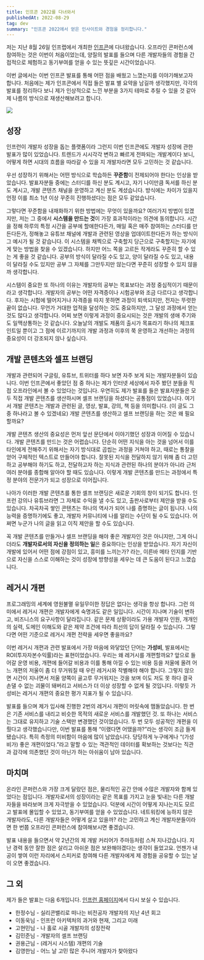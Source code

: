 ```yaml
---
title: 인프콘 2022를 다녀와서
publishedAt: 2022-08-29
tag: dev
summary: "인프콘 2022에서 얻은 인사이트와 경험을 정리합니다."
---
```


저는 지난 8월 26일 인프랩에서 개최한 [인프콘](https://infcon.day)에 다녀왔습니다. 오프라인 콘퍼런스에 참여하는 것은 이번이 처음이었는데, 양질의 발표를 들으며 다른 개발자들의 경험을 간접적으로 체험하고 동기부여를 얻을 수 있는 뜻깊은 시간이었습니다.

이번 글에서는 이번 인프콘 발표를 통해 어떤 점을 배웠고 느꼈는지를 이야기해보고자 합니다. 처음에는 제가 인프콘에서 직접 들은 발표 별 요약을 남길까 생각했지만, 각각의 발표를 정리하다 보니 제가 인상적으로 느낀 부분을 3가지 테마로 추릴 수 있을 것 같아 제 나름의 방식으로 재생산해보려고 합니다.

![](/images/infcon-2022-1.jpeg)

## 성장

인프런이 개발자 성장을 돕는 플랫폼이라 그런지 이번 인프콘에도 개발자 성장에 관한 발표가 많이 있었습니다. 트렌드가 시시각각 변하고 빠르게 전파되는 개발계이다 보니, 어떻게 하면 시대의 흐름을 따라갈 수 있을 지 개발자라면 모두 고민하는 것 같습니다.

우선 성장하기 위해서는 어떤 방식으로 학습하든 **꾸준함**이 전제되어야 한다는 인상을 받았습니다. 발표자분들 중에는 스터디를 하신 분도 계시고, 자기 나이만큼 독서를 하신 분도 계시고, 개발 콘텐츠 채널을 운영하고 계신 분도 계셨습니다. 방식에는 차이가 있을지언정 이를 최소 1년 이상 꾸준히 진행하셨다는 점은 모두 같았습니다.

그렇다면 꾸준함을 내재화하기 위한 방법에는 무엇이 있을까요? 여러가지 방법이 있겠지만, 저는 그 중에서 **시스템을 만드는 것**이 가장 효과적이라는 의견에 동의합니다. 시간을 정해 하루의 특정 시간을 공부에 할애한다든가, 매일 혹은 매주 참여하는 스터디를 만든다든가, 정해놓고 유튜브 채널에 개발과 관련된 영상을 업데이트한다든가 하는 방식이 그 예시가 될 것 같습니다. 이 시스템을 채찍으로 구축할지 당근으로 구축할지는 자기에게 맞는 방법을 찾을 수 있겠습니다. 하지만 어느 쪽을 고르든 작게라도 꾸준히 할 수 있는 게 좋을 것 같습니다. 공부의 방식이 달라질 수도 있고, 양이 달라질 수도 있고, 내용이 달라질 수도 있지만 공부 그 자체를 그만두지만 않는다면 꾸준히 성장할 수 있지 않을까 생각합니다.

시스템이 중요한 또 하나의 이유는 개발자의 공부는 목표보다는 과정 중심적이기 때문이라고 생각합니다. 개발자의 공부는 어떤 자격증이나 시험공부와 조금 다르다고 생각합니다. 후자는 시험에 떨어지거나 자격증을 따지 못하면 과정이 퇴색되지만, 전자는 뚜렷한 끝이 없습니다. 무언가 거대한 업적을 달성하는 것도 중요하지만, 그 달성 과정에서 얻는 것도 많다고 생각합니다. 어찌 보면 이렇게 과정이 중요시되는 것은 개발의 생애 주기와도 일맥상통하는 것 같습니다. 오늘날의 개발도 제품의 출시가 목표라기 하나의 체크포인트일 뿐이고 그 점에 이르기까지의 개발 과정과 이후의 쭉 운영하고 개선하는 과정의 중요성이 더 강조되지 않나 싶습니다.

## 개발 콘텐츠와 셀프 브랜딩

개발과 관련되어 구글링, 유튜브, 트위터를 하다 보면 자주 보게 되는 개발자분들이 있습니다. 이번 인프콘에서 좋았던 점 중 하나는 제가 인터넷 세상에서 자주 봤던 분들을 직접 오프라인에서 볼 수 있었다는 것입니다. 우연히도 제가 발표를 들은 발표자분들은 모두 직접 개발 콘텐츠를 생산하시며 셀프 브랜딩을 하셨다는 공통점이 있었습니다. 여기서 개발 콘텐츠는 개발과 관련된 글, 영상, 발표, 강의, 책 등을 의미합니다. (이 글도 그중 하나라고 볼 수 있겠네요) 개발 콘텐츠를 생산하고 셀프 브랜딩을 하는 것은 왜 필요할까요?

개발 콘텐츠 생산의 중요성은 먼저 앞선 문단에서 이야기했던 성장과 이어질 수 있습니다. 개발 콘텐츠를 만드는 것은 어렵습니다. 단순히 어떤 지식을 아는 것을 넘어서 이를 타인에게 전해주기 위해서는 자기 방식대로 곱씹는 과정을 거쳐야 하고, 때로는 통찰을 얻어 구체적인 텍스트로 만들어야 합니다. 잘못된 지식을 전달하지 않기 위해 좀 더 고민하고 공부해야 하기도 하고, 전달하고자 하는 지식과 관련된 하나의 분야가 아니라 근처 여러 분야를 종합해 알아야 할 때도 있습니다. 이렇게 개발 콘텐츠를 만드는 과정에서 특정 분야의 전문가가 되고 성장으로 이어집니다.

나아가 이러한 개발 콘텐츠를 통한 셀프 브랜딩은 새로운 기회의 창이 되기도 합니다. 인프런 강의나 유튜브라면 그 자체로 수익을 낼 수도 있고, 출판사로부터 제안을 받을 수도 있습니다. 차곡차곡 쌓인 콘텐츠는 하나의 역사가 되어 나를 증명하는 글이 됩니다. 나의 능력을 증명하기에도 좋고, 개발자 커뮤니티에 나를 알리는 수단이 될 수도 있습니다. 어쩌면 누군가 나의 글을 읽고 이직 제안을 할 수도 있습니다.

꼭 개발 콘텐츠를 만들거나 셀프 브랜딩을 해야 좋은 개발자인 것은 아니지만, 그게 아니더라도 **개발자로서의 자신을 정의하는 일**은 중요하다는 인상을 받았습니다. 자기 자신이 개발에 있어서 어떤 점에 강점이 있고, 흥미를 느끼는가? 라는, 이른바 메타 인지를 기반으로 자신을 스스로 이해하는 것이 성장에 방향성을 세우는 데 큰 도움이 된다고 느꼈습니다.

## 레거시 개편

프로그래밍의 세계에 영원불멸 유일무이한 정답은 없다는 생각을 항상 합니다. 그런 의미에서 레거시 개편은 개발자에게 숙명과도 같은 일입니다. 시간이 지나며 기술이 변하고, 비즈니스의 요구사항이 달라집니다. 같은 문제 상황이라도 가용 개발자 인원, 개개인의 실력, 도메인 이해도와 같은 제약 조건에 따라 최선의 답이 달라질 수 있습니다. 그렇다면 어떤 기준으로 레거시 개편 전략을 세우면 좋을까요?

이번 레거시 개편과 관련 발표에서 가장 마음에 와닿았던 단어는 **가성비**, 발표에서는 ROI(투자자본수익률)라는 표현이었습니다. 우리는 왜 레거시를 개편할까요? 앞으로 들어갈 운영 비용, 개편에 들어갈 비용과 이를 통해 아낄 수 있는 비용 등을 저울에 올려 어느 개편의 저울이 좀 더 무거워질 때 우린 레거시와 작별해야 해야 합니다. 그렇지 않으면 시간이 지나면서 저울 양쪽이 골고루 무거워지는 것을 보며 이도 저도 못 하다 결국 손댈 수 없는 괴물이 돼버리고 서비스가 더 이상 성장할 수 없게 될 것입니다. 이렇듯 가성비는 레거시 개편의 중요한 평가 지표가 될 수 있습니다.

발표를 들으며 제가 입사해 진행한 2번의 레거시 개편이 머릿속에 맴돌았습니다. 한 번은 기존 서비스를 내리고 비슷한 목적의 새로운 서비스를 개발했던 것. 또 하나는 서비스는 그대로 유지하고 기술 스택만 변경했던 것이었습니다. 두 번 모두 성공적인 개편을 이뤘다고 생각했습니다만, 이번 발표를 통해 “이랬다면 어땠을까?”라는 생각이 조금 들게 됐습니다. 특히 측정의 미비함이 마음에 많이 남았습니다. 당당하게 누구에게나 “(가성비가) 좋은 개편이었다.”라고 말할 수 있는 객관적인 데이터를 확보하는 것보다는 직관과 감각에 의존했던 것이 아닌가 하는 아쉬움이 남아 있습니다.

## 마치며

온라인 콘퍼런스와 가장 크게 달랐던 점은, 물리적인 공간 안에 수많은 개발자와 함께 있었다는 점입니다. 개발자로서의 성장이라는 같은 목표를 가지고 눈을 빛내는 다른 개발자들을 바라보며 크게 자극받을 수 있었습니다. 덕분에 시간이 어떻게 지나는지도 모르고 발표에 몰입할 수 있었고, 동기부여를 얻을 수 있었습니다. 네트워킹에 능하지 않은 개발자라도, 다른 개발자들은 어떻게 살고 있을까? 라는 고민하고 계신 개발자분들이라면 한 번쯤 오프라인 콘퍼런스에 참여해보시면 좋겠습니다.

발표 내용을 들으면서 약 2년간의 제 개발 커리어가 주마등처럼 스쳐 지나갔습니다. 지난 경력 동안 잘한 점은 살리고 아쉬운 점은 보완해야겠다는 생각이 들었고요. 언젠가 내공이 쌓여 이런 자리에서 스피커로 참여해 다른 개발자에게 제 경험을 공유할 수 있는 날이 오면 좋겠습니다.

## 그 외

제가 들은 발표는 다음 6개입니다. [인프런 홈페이지](https://www.inflearn.com/course/infcon2022)에서 다시 보실 수 있습니다.

- 한정수님 - 실리콘밸리로 떠나는 비전공자 개발자의 지난 4년 회고
- 이동욱님 - 인프런 아키텍처의 과거와 현재, 그리고 미래
- 고현민님 - 나 홀로 시골 개발자의 성장전략
- 김민준님 - 개발자의 셀프 브랜딩
- 권용근님 - (레거시 시스템) 개편의 기술
- 김영한님 - 어느 날 고민 많은 주니어 개발자가 찾아왔다
